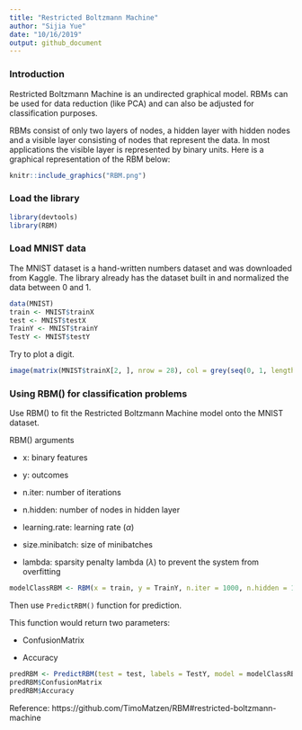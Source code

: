 ```yaml
---
title: "Restricted Boltzmann Machine"
author: "Sijia Yue"
date: "10/16/2019"
output: github_document
---
```


### Introduction

Restricted Boltzmann Machine is an undirected graphical model. RBMs can be used for data reduction (like PCA) and can also be adjusted for classification purposes. 

RBMs consist of only two layers of nodes, a hidden layer with hidden nodes and a visible layer consisting of nodes that represent the data. In most applications the visible layer is represented by binary units. Here is a graphical representation of the RBM below:

```r
knitr::include_graphics("RBM.png")
```

### Load the library

```r
library(devtools)
library(RBM)
```

### Load MNIST data

The MNIST dataset is a hand-written numbers dataset and was downloaded from Kaggle. The library already has the dataset built in and normalized the data between 0 and 1.

```r
data(MNIST)
train <- MNIST$trainX
test <- MNIST$testX
TrainY <- MNIST$trainY
TestY <- MNIST$testY

```

Try to plot a digit.
```r
image(matrix(MNIST$trainX[2, ], nrow = 28), col = grey(seq(0, 1, length = 256)))
```

### Using RBM() for classification problems

Use RBM() to fit the Restricted Boltzmann Machine model onto the MNIST dataset.

RBM() arguments

* x: binary features

* y: outcomes

* n.iter: number of iterations

* n.hidden: number of nodes in hidden layer

* learning.rate: learning rate ($\alpha$)

* size.minibatch: size of minibatches

* lambda: sparsity penalty lambda ($\lambda$) to prevent the system from overfitting


```r
modelClassRBM <- RBM(x = train, y = TrainY, n.iter = 1000, n.hidden = 100, size.minibatch = 10, lambda = 0.1)
```


Then use `PredictRBM()` function for prediction.

This function would return two parameters:

* ConfusionMatrix

* Accuracy
```r
predRBM <- PredictRBM(test = test, labels = TestY, model = modelClassRBM)
predRBM$ConfusionMatrix
predRBM$Accuracy
```

Reference:
https://github.com/TimoMatzen/RBM#restricted-boltzmann-machine